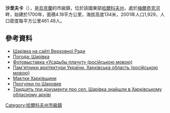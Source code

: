 {{no footnotes|time=2015-09-15T08:16:24+00:00}}
{{coord|50|0|47|N|35|26|43|E|scale:30000_region:UA|display=title}}

'''沙里夫卡'''（{{lang-uk|Шарівка}}），是[[烏克蘭|烏克蘭]]的市級鎮，位於該國東部[[哈爾科夫州|哈爾科夫州]]，處於[[梅爾奇克河|梅爾奇克河]]畔，始建於1700年，面積4.18平方公里，海拔高度134米，2001年人口1,929，人口密度每平方公里461.48人。

==參考資料==
* [http://gska2.rada.gov.ua/pls/z7502/A005?rdat1=04.04.2007&rf7571=32363 Шарівка на сайті Верховної Ради]{{dead link|date=2018年3月 |bot=InternetArchiveBot |fix-attempted=yes }}
* [http://weather.in.ua/ua/har'kovskaja/28672 Погода: Шарівка]{{Wayback|url=http://weather.in.ua/ua/har%27kovskaja/28672 |date=20160305071003 }}
* [https://web.archive.org/web/20090907121822/http://www.mediaport.info/fotobank/galery.php?theme=24&collapsed=10&galery_id=53&lang=rus Фотовыставка «Усадьбы плачут» (російською мовою)]
* [http://ua.vlasenko.net/_pgs/kharkivska.html Пам'ятники архітектури України. Харківська область (російською мовою)] {{Wayback|url=http://ua.vlasenko.net/_pgs/kharkivska.html |date=20160305011948 }}
* [http://www.univer-clas.com/sosnytskiy/us_u.html Маєтки Харківщини] {{Wayback|url=http://www.univer-clas.com/sosnytskiy/us_u.html |date=20160304074643 }}
* [http://slasoft.kharkov.ua/adventure/?id=sharovka3 Прогулки по Шаровке] {{Wayback|url=http://slasoft.kharkov.ua/adventure/?id=sharovka3 |date=20160305105433 }} {{ref-ru}}
* [http://www.sq.com.ua/show_news/88888.html Тридцять три документи про сел. Шарівка знайшли в Харківському обласному архіві]{{dead link|date=2018年3月 |bot=InternetArchiveBot |fix-attempted=yes }} {{ref-ru}}

{{DEFAULTSORT:Шарівка}}
[[Category:哈爾科夫州市級鎮|Category:哈爾科夫州市級鎮]]


{{Kharkiv-geo-stub}}